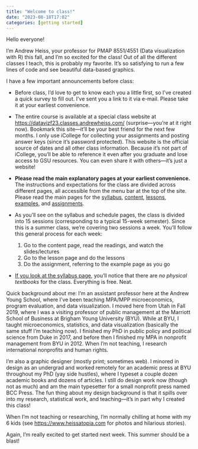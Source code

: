 ```yaml
---
title: "Welcome to class!"
date: "2023-08-18T17:02"
categories: [getting started]
---
```


Hello everyone!

I’m Andrew Heiss, your professor for PMAP 8551/4551 (Data visualization with R) this fall, and I’m so excited for the class! Out of all the different classes I teach, this is probably my favorite. It's so satisfying to run a few lines of code and see beautiful data-based graphics.

I have a few important announcements before class:

- Before class, I’d love to get to know each you a little first, so I’ve created a quick survey to fill out. I’ve sent you a link to it via e-mail. Please take it at your earliest convenience.

- The entire course is available at a special class website at <https://datavizf23.classes.andrewheiss.com/> (surprise—you're at it right now). Bookmark this site—it'll be your best friend for the next few months. I only use iCollege for collecting your assignments and posting answer keys (since it's password protected). This website is the official source of dates and all other class information. Because it's not part of iCollege, you'll be able to reference it even after you graduate and lose access to GSU resources. You can even share it with others—it's just a website!

- **Please read the main explanatory pages at your earliest convenience.** The instructions and expectations for the class are divided across different pages, all accessible from the menu bar at the top of the site. Please read the main pages for the [syllabus](/syllabus.qmd), [content](/content/index.qmd), [lessons](/lesson/index.qmd), [examples](/example/index.qmd), and [assignments](/assignment/index.qmd).

- As you'll see on the syllabus and schedule pages, the class is divided into 15 sessions (corresponding to a typical 15-week semester). Since this is a summer class, we're covering two sessions a week. You'll follow this general process for each week:

	1. Go to the content page, read the readings, and watch the slides/lectures
	2. Go to the lesson page and do the lessons
	3. Do the assignment, referring to the example page as you go

- [If you look at the syllabus page](/syllabus.qmd#course-materials), you'll notice that there are *no physical textbooks* for the class. Everything is free. Neat.

Quick background about me: I'm an assistant professor here at the Andrew Young School, where I've been teaching MPA/MPP microeconomics, program evaluation, and data visualization. I moved here from Utah in Fall 2019, where I was a visiting professor of public management at the Marriott School of Business at Brigham Young University (BYU). While at BYU, I taught microeconomics, statistics, and data visualization (basically the same stuff I’m teaching now). I finished my PhD in public policy and political science from Duke in 2017, and before then I finished my MPA in nonprofit management from BYU in 2012. When I'm not teaching, I research international nonprofits and human rights.

I'm also a graphic designer (mostly print; sometimes web). I minored in design as an undergrad and worked remotely for an academic press at BYU throughout my PhD (yay side hustles), where I typeset a couple dozen academic books and dozens of articles. I still do design work now (though not as much) and am the main typesetter for a small nonprofit press named BCC Press. The fun thing about my design background is that it spills over into my research, statistical work, and teaching—it's in part why I created this class!

When I’m not teaching or researching, I’m normally chilling at home with my 6 kids (see <https://www.heissatopia.com> for photos and hilarious stories).

Again, I’m really excited to get started next week. This summer should be a blast!
